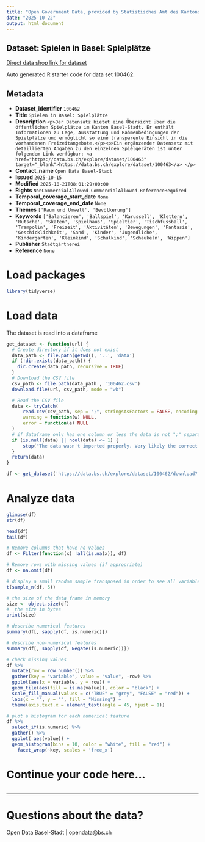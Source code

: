 ```yaml
---
title: "Open Government Data, provided by Statistisches Amt des Kantons Basel-Stadt - DCC Data Competence Center"
date: "2025-10-22"
output: html_document
---
```


## Dataset: Spielen in Basel: Spielplätze

[Direct data shop link for dataset](https://data.bs.ch/explore/dataset/100462)

Auto generated R starter code for data set 100462.

## Metadata

- **Dataset_identifier** `100462`
- **Title** `Spielen in Basel: Spielplätze`
- **Description** `<p>Der Datensatz bietet eine Übersicht über die öffentlichen Spielplätze im Kanton Basel-Stadt. Er enthält Informationen zu Lage, Ausstattung und Rahmenbedingungen der Spielplätze und ermöglicht so eine transparente Einsicht in die vorhandenen Freizeitangebote.</p><p>Ein ergänzender Datensatz mit detaillierten Angaben zu den einzelnen Spielgeräten ist unter folgendem Link verfügbar: <a href="https://data.bs.ch/explore/dataset/100463" target="_blank">https://data.bs.ch/explore/dataset/100463</a> </p>`
- **Contact_name** `Open Data Basel-Stadt`
- **Issued** `2025-10-15`
- **Modified** `2025-10-21T08:01:29+00:00`
- **Rights** `NonCommercialAllowed-CommercialAllowed-ReferenceRequired`
- **Temporal_coverage_start_date** `None`
- **Temporal_coverage_end_date** `None`
- **Themes** `['Raum und Umwelt', 'Bevölkerung']`
- **Keywords** `['Balancieren', 'Ballspiel', 'Karussell', 'Klettern', 'Rutsche', 'Skaten', 'Spielhaus', 'Spieltier', 'Tischfussball', 'Trampolin', 'Freizeit', 'Aktivitäten', 'Bewegungen', 'Fantasie', 'Geschicklichkeit', 'Sand', 'Kinder', 'Jugendliche', 'Kindergarten', 'Kleinkind', 'Schulkind', 'Schaukeln', 'Wippen']`
- **Publisher** `Stadtgärtnerei`
- **Reference** `None`


# Load packages

```r

library(tidyverse)
```

# Load data

The dataset is read into a dataframe

```r
get_dataset <- function(url) {
  # Create directory if it does not exist
  data_path <- file.path(getwd(), '..', 'data')
  if (!dir.exists(data_path)) {
    dir.create(data_path, recursive = TRUE)
  }
  # Download the CSV file
  csv_path <- file.path(data_path , '100462.csv')
  download.file(url, csv_path, mode = "wb")

  # Read the CSV file
  data <- tryCatch(
      read.csv(csv_path, sep = ";", stringsAsFactors = FALSE, encoding = "UTF-8"),
      warning = function(w) NULL,
      error = function(e) NULL
  )
  # if dataframe only has one column or less the data is not ";" separated
  if (is.null(data) || ncol(data) <= 1) {
      stop("The data wasn't imported properly. Very likely the correct separator couldn't be found.\nPlease check the dataset manually and adjust the code.")
  }
  return(data)
}
```

```r

df <- get_dataset('https://data.bs.ch/explore/dataset/100462/download?format=csv&timezone=Europe%2FZurich')

```

# Analyze data

```r

glimpse(df)
str(df)

head(df)
tail(df)

```

```r
# Remove columns that have no values
df <- Filter(function(x) !all(is.na(x)), df)

# Remove rows with missing values (if appropriate)
df <- na.omit(df)
```

```r
# display a small random sample transposed in order to see all variables
t(sample_n(df, 5))
```

```r
# the size of the data frame in memory
size <- object.size(df)
#  the size in bytes
print(size)
```

```r
# describe numerical features
summary(df[, sapply(df, is.numeric)])
```

```r
# describe non-numerical features
summary(df[, sapply(df, Negate(is.numeric))])
```

```r
# check missing values
df %>%
  mutate(row = row_number()) %>%
  gather(key = "variable", value = "value", -row) %>%
  ggplot(aes(x = variable, y = row)) +
  geom_tile(aes(fill = is.na(value)), color = "black") +
  scale_fill_manual(values = c("TRUE" = "grey", "FALSE" = "red")) +
  labs(x = "", y = "", fill = "Missing") +
  theme(axis.text.x = element_text(angle = 45, hjust = 1))
```

```r
# plot a histogram for each numerical feature
df %>%
  select_if(is.numeric) %>%
  gather() %>%
  ggplot( aes(value)) +
  geom_histogram(bins = 10, color = "white", fill = "red") +
    facet_wrap(~key, scales = 'free_x')
```

# Continue your code here...

```r

```
------------------------------------------------------------------------

# Questions about the data?

Open Data Basel-Stadt | opendata@bs.ch
